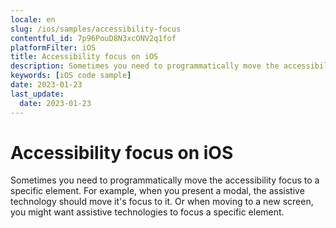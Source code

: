 ```yaml
---
locale: en
slug: /ios/samples/accessibility-focus
contentful_id: 7p96PouD8N3xcONV2q1fof
platformFilter: iOS
title: Accessibility focus on iOS
description: Sometimes you need to programmatically move the accessibility focus to a specific element.
keywords: [iOS code sample]
date: 2023-01-23
last_update:
  date: 2023-01-23
---
```


# Accessibility focus on iOS

Sometimes you need to programmatically move the accessibility focus to a specific element. For example, when you present a modal, the assistive technology should move it's focus to it. Or when moving to a new screen, you might want assistive technologies to focus a specific element.

<CodeSample id="accessibility-focus" locale="en" platform="ios"/>
